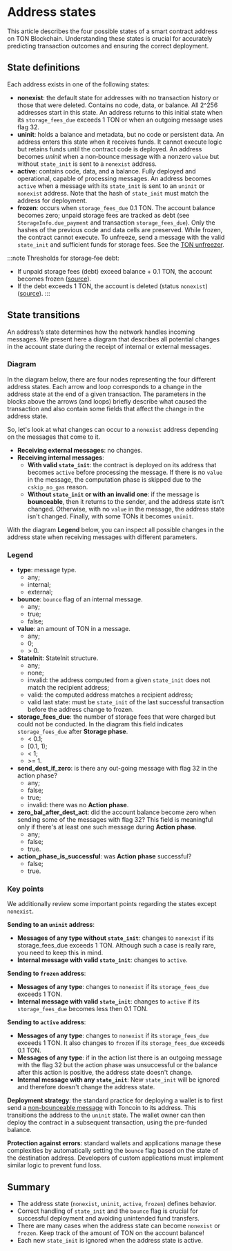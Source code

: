 
# Address states

This article describes the four possible states of a smart contract address on TON Blockchain.
Understanding these states is crucial for accurately predicting transaction outcomes and ensuring the correct deployment.

## State definitions

Each address exists in one of the following states:

-   **nonexist**: the default state for addresses with no transaction history or those that were deleted. Contains no code, data, or balance. All 2^256 addresses start in this state. An address returns to this initial state when its `storage_fees_due` exceeds 1 TON or when an outgoing message uses flag 32.
-   **uninit**: holds a balance and metadata, but no code or persistent data. An address enters this state when it receives funds. It cannot execute logic but retains funds until the contract code is deployed. An address becomes _uninit_ when a non‑bounce message with a nonzero `value` but without `state_init` is sent to a `nonexist` address.
-   **active**: contains code, data, and a balance. Fully deployed and operational, capable of processing messages. An address becomes `active` when a message with its `state_init` is sent to an `uninit` or `nonexist` address. Note that the hash of `state_init` must match the address for deployment.
-   **frozen**: occurs when `storage_fees_due` 0.1 TON. The account balance becomes zero; unpaid storage fees are tracked as debt (see `StorageInfo.due_payment` and transaction `storage_fees_due`). Only the hashes of the previous code and data cells are preserved. While frozen, the contract cannot execute. To unfreeze, send a message with the valid `state_init` and sufficient funds for storage fees. See the [TON unfreezer](https://unfreezer.ton.org/).

:::note
Thresholds for storage‑fee debt:
- If unpaid storage fees (debt) exceed balance + 0.1 TON, the account becomes frozen ([source](https://github.com/ton-blockchain/ton/blob/72056a2261cbb11f7cf0f20b389bcbffe018b1a8/crypto/block/transaction.cpp#L949C11-L953C12)).
- If the debt exceeds 1 TON, the account is deleted (status `nonexist`) ([source](https://github.com/ton-blockchain/ton/blob/72056a2261cbb11f7cf0f20b389bcbffe018b1a8/crypto/block/transaction.cpp#L936C11-L946C12)).
:::

## State transitions

An address’s state determines how the network handles incoming messages. We present here a diagram that describes all potential changes in the account state during the receipt of internal or external messages.

### Diagram
In the diagram below, there are four nodes representing the four different address states. Each arrow and loop corresponds to a change in the address state at the end of a given transaction. The parameters in the blocks above the arrows (and loops) briefly describe what caused the transaction and also contain some fields that affect the change in the address state.


<ZoomableImage src="/img/docs/state-changes-diagram.svg" />


So, let's look at what changes can occur to a `nonexist` address depending on the messages that come to it.
   - **Receiving external messages**: no changes.
   - **Receiving internal messages**:
      - **With valid `state_init`**: the contract is deployed on its address that becomes `active` before processing the message. If there is no `value` in the message, the computation phase is skipped due to the `cskip_no_gas` reason.
      - **Without `state_init` or with an invalid one**: if the message is **bounceable**, then it returns to the sender, and the address state isn't changed. Otherwise, with no `value` in the message, the address state isn't changed. Finally, with some TONs it becomes `uninit`.

With the diagram **Legend** below, you can inspect all possible changes in the address state when receiving messages with different parameters.

### Legend
 - **type**: message type.
   - any;
   - internal;
   - external;
 - **bounce**: `bounce` flag of an internal message.
   - any;
   - true;
   - false;
 - **value**: an amount of TON in a message.
   - any;
   - 0;
   -  \> 0.
 - **StateInit**: StateInit structure.
   - any;
   - none;
   - invalid: the address computed from a given `state_init` does not match the recipient address;
   - valid: the computed address matches a recipient address;
   - valid last state: must be `state_init` of the last successful transaction before the address change to frozen.
 - **storage_fees_due**: the number of storage fees that were charged but could not be conducted. In the diagram this field indicates `storage_fees_due` after **Storage phase**.
   - < 0.1;
   - [0.1, 1); 
   - < 1;
   - \>= 1.
 - **send_dest_if_zero**: is there any out-going message with flag 32 in the action phase?
   - any;
   - false;
   - true;
   - invalid: there was no **Action phase**.
 - **zero_bal_after_dest_act**: did the account balance become zero when sending some of the messages with flag 32? This field is meaningful only if there's at least one such message during **Action phase**.
   - any;
   - false;
   - true.
 - **action_phase_is_successful**: was **Action phase** successful?
   - false;
   - true.

### Key points

 We additionally review some important points regarding the states except `nonexist`.

**Sending to an `uninit` address**:
   - **Messages of any type without `state_init`**: changes to `nonexist` if its storage_fees_due exceeds 1 TON. Although such a case is really rare, you need to keep this in mind.
   - **Internal message with valid `state_init`**: changes to `active`.

**Sending to `frozen` address**:
   - **Messages of any type**: changes to `nonexist` if its `storage_fees_due` exceeds 1 TON.
   - **Internal message with valid `state_init`**: changes to `active` if its `storage_fees_due` becomes less then 0.1 TON.

**Sending to `active` address**:
   - **Messages of any type**: changes to `nonexist` if its `storage_fees_due` exceeds 1 TON. It also changes to `frozen` if its `storage_fees_due` exceeds 0.1 TON.
   - **Messages of any type**: if in the action list there is an outgoing message with the flag 32 but the action phase was unsuccessful or the balance after this action is positive, the address state doesn't change.
   - **Internal message with any `state_init`**: New `state_init` will be ignored and therefore doesn't change the address state.

**Deployment strategy**: the standard practice for deploying a wallet is to first send a [non-bounceable message](/v3/documentation/smart-contracts/message-management/non-bounceable-messages) with Toncoin to its address. This transitions the address to the `uninit` state. The wallet owner can then deploy the contract in a subsequent transaction, using the pre-funded balance.

**Protection against errors**: standard wallets and applications manage these complexities by automatically setting the `bounce` flag based on the state of the destination address. Developers of custom applications must implement similar logic to prevent fund loss.

## Summary

- The address state (`nonexist`, `uninit`, `active`, `frozen`) defines behavior.
- Correct handling of `state_init` and the `bounce` flag is crucial for successful deployment and avoiding unintended fund transfers.
- There are many cases when the address state can become `nonexist` or `frozen`. Keep track of the amount of TON on the account balance!  
- Each new `state_init` is ignored when the address state is active.

<Feedback />
